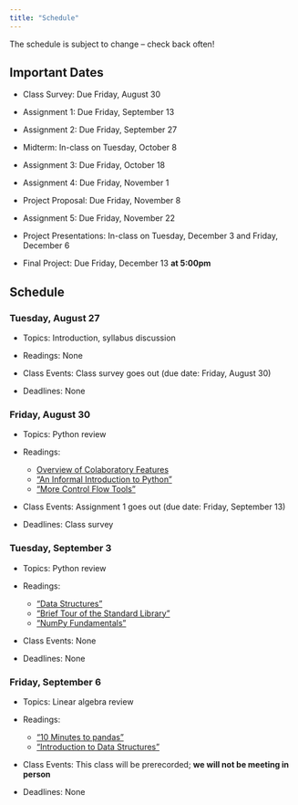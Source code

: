 ```yaml
---
title: "Schedule"
---
```


The schedule is subject to change – check back often!

## Important Dates

-   Class Survey: Due Friday, August 30

-   Assignment 1: Due Friday, September 13

-   Assignment 2: Due Friday, September 27

-   Midterm: In-class on Tuesday, October 8

-   Assignment 3: Due Friday, October 18

-   Assignment 4: Due Friday, November 1

-   Project Proposal: Due Friday, November 8

-   Assignment 5: Due Friday, November 22

-   Project Presentations: In-class on Tuesday, December 3 and Friday, December 6

-   Final Project: Due Friday, December 13 **at 5:00pm**

## Schedule

### Tuesday, August 27

-   Topics: Introduction, syllabus discussion

-   Readings: None

-   Class Events: Class survey goes out (due date: Friday, August 30)

-   Deadlines: None

### Friday, August 30

-   Topics: Python review

-   Readings:

    -   [Overview of Colaboratory Features](https://colab.research.google.com/notebooks/basic_features_overview.ipynb){target="_blank"}
    -   ["An Informal Introduction to Python"](https://docs.python.org/3/tutorial/introduction.html){target="_blank"}
    -   ["More Control Flow Tools"](https://docs.python.org/3/tutorial/controlflow.html){target="_blank"}

-   Class Events: Assignment 1 goes out (due date: Friday, September 13)

-   Deadlines: Class survey

### Tuesday, September 3

-   Topics: Python review

-   Readings:

    -   ["Data Structures"](https://docs.python.org/3/tutorial/datastructures.html){target="_blank"}
    -   ["Brief Tour of the Standard Library"](https://docs.python.org/3/tutorial/stdlib.html){target="_blank"}
    -   ["NumPy Fundamentals"](https://numpy.org/doc/stable/user/basics.html){target="_blank"}

-   Class Events: None

-   Deadlines: None

### Friday, September 6

-   Topics: Linear algebra review

-   Readings:

    -   ["10 Minutes to pandas"](https://pandas.pydata.org/pandas-docs/stable/user_guide/10min.html){target="_blank"}
    -   ["Introduction to Data Structures"](https://pandas.pydata.org/pandas-docs/stable/user_guide/dsintro.html){target="_blank"}

-   Class Events: This class will be prerecorded; **we will not be meeting in person**

-   Deadlines: None
